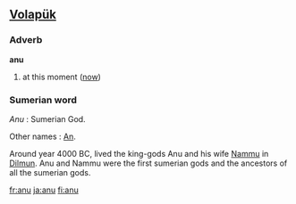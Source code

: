 ==[[Volapük]]==
===Adverb===
'''anu'''
# at this moment ([[now]])
===Sumerian word===
''Anu'' : Sumerian God.

Other names : [[An]].

Around year 4000 BC, lived the king-gods Anu and his wife [[Nammu]] in [[Dilmun]].  Anu and Nammu were the first sumerian gods and the ancestors of all the sumerian gods.

[[fr:anu]]
[[ja:anu]]
[[fi:anu]]